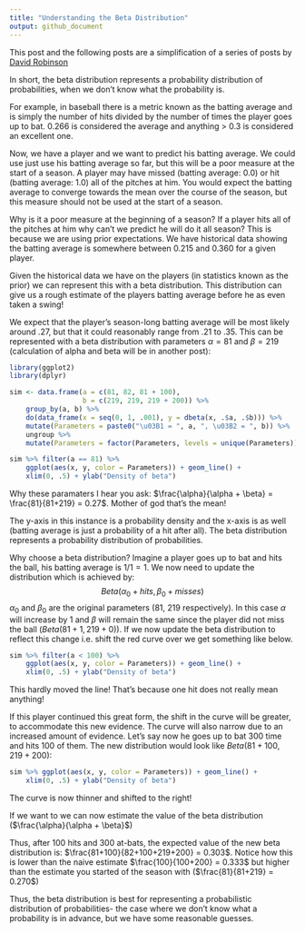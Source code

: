 ```yaml
---
title: "Understanding the Beta Distribution"
output: github_document
---
```


This post and the following posts are a simplification of a series of posts by [David Robinson](http://varianceexplained.org/statistics/beta_distribution_and_baseball/)

In short, the beta distribution represents a probability distribution of probabilities, when we don't know what the probability is.

For example, in baseball there is a metric known as the batting average and is simply the number of hits divided by the number of times the player goes up to bat. 0.266 is considered the average and anything > 0.3 is considered an excellent one.

Now, we have a player and we want to predict his batting average. We could use just use his batting average so far, but this will be a poor measure at the start of a season. A player may have missed (batting average: 0.0) or hit (batting average: 1.0) all of the pitches at him. You would expect the batting average to converge towards the mean over the course of the season, but this measure should not be used at the start of a season. 

Why is it a poor measure at the beginning of a season? If a player hits all of the pitches at him why can't we predict he will do it all season? This is because we are using prior expectations. We have historical data showing the batting average is somewhere between 0.215 and 0.360 for a given player.

Given the historical data we have on the players (in statistics known as the prior) we can represent this with a beta distribution. This distribution can give us a rough estimate of the players batting average before he as even taken a swing!

We expect that the player’s season-long batting average will be most likely around .27, but that it could reasonably range from .21 to .35. This can be represented with a beta distribution with parameters $\alpha = 81$ and $\beta = 219$ (calculation of alpha and beta will be in another post):

```r
library(ggplot2)
library(dplyr)

sim <- data.frame(a = c(81, 82, 81 + 100),
                  b = c(219, 219, 219 + 200)) %>%
    group_by(a, b) %>%
    do(data_frame(x = seq(0, 1, .001), y = dbeta(x, .$a, .$b))) %>%
    mutate(Parameters = paste0("\u03B1 = ", a, ", \u03B2 = ", b)) %>%
    ungroup %>%
    mutate(Parameters = factor(Parameters, levels = unique(Parameters)))
```

```r
sim %>% filter(a == 81) %>%
    ggplot(aes(x, y, color = Parameters)) + geom_line() +
    xlim(0, .5) + ylab("Density of beta")
```


Why these paramaters I hear you ask: $\frac{\alpha}{\alpha + \beta}  = \frac{81}{81+219} = 0.27$. Mother of god that's the mean!

The y-axis in this instance is a probability density and the x-axis is as well (batting average is just a probability of a hit after all). The beta distribution represents a probability distribution of probabilities.

Why choose a beta distribution? Imagine a player goes up to bat and hits the ball, his batting average is $1/1 = 1$. We now need to update the distribution which is achieved by:
$$  Beta(\alpha_0 + hits, \beta_0 + misses) $$
$\alpha_0$ and $\beta_0$ are the original parameters (81, 219 respectively). In this case $\alpha$ will increase by 1 and $\beta$ will remain the same since the player did not miss the ball ($Beta(81 + 1, 219 + 0)$). If we now update the beta distribution to reflect this change i.e. shift the red curve over we get something like below.


```r
sim %>% filter(a < 100) %>%
    ggplot(aes(x, y, color = Parameters)) + geom_line() +
    xlim(0, .5) + ylab("Density of beta")
```

This hardly moved the line! That's because one hit does not really mean anything!

If this player continued this great form, the shift in the curve will be greater, to accommodate this new evidence. The curve will also narrow due to an increased amount of evidence. Let's say now he goes up to bat 300 time and hits 100 of them. The new distribution would look like $Beta(81 + 100, 219 + 200)$:

```r
sim %>% ggplot(aes(x, y, color = Parameters)) + geom_line() +
    xlim(0, .5) + ylab("Density of beta")
```

The curve is now thinner and shifted to the right!

If we want to we can now estimate the value of the beta distribution ($\frac{\alpha}{\alpha + \beta}$)

Thus, after 100 hits and 300 at-bats, the expected value of the new beta distribution is: $\frac{81+100}{82+100+219+200} = 0.303$. Notice how this is lower than the naive estimate $\frac{100}{100+200} = 0.333$ but higher than the estimate you started of the season with ($\frac{81}{81+219} = 0.270$)

Thus, the beta distribution is best for representing a probabilistic distribution of probabilities- the case where we don’t know what a probability is in advance, but we have some reasonable guesses.


